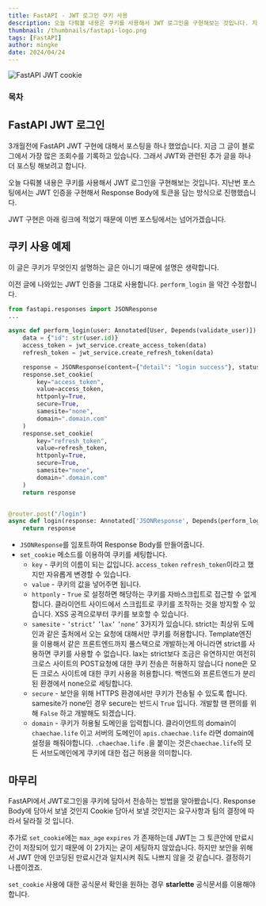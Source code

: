 ```yaml
---
title: FastAPI - JWT 로그인 쿠키 사용
description: 오늘 다뤄볼 내용은 쿠키를 사용해서 JWT 로그인을 구현해보는 것입니다. 지난번 포스팅에서는 JWT 인증을 구현해서 Response Body에 토큰을 담는 방식으로 진행했습니다.
thumbnail: /thumbnails/fastapi-logo.png
tags: [FastAPI]
author: mingke
date: 2024/04/24
---
```


<Image src="/thumbnails/fastapi-logo.png" alt="FastAPI JWT cookie" />

### 목차

## FastAPI JWT 로그인

3개월전에 FastAPI JWT 구현에 대해서 포스팅을 하나 했었습니다. 지금 그 글이 블로그에서 가장 많은 조회수를 기록하고 있습니다. 그래서 JWT와 관련된 추가 글을 하나 더 포스팅 해보려고 합니다.

오늘 다뤄볼 내용은 쿠키를 사용해서 JWT 로그인을 구현해보는 것입니다. 지난번 포스팅에서는 JWT 인증을 구현해서 Response Body에 토큰을 담는 방식으로 진행했습니다.

JWT 구현은 아래 링크에 적었기 때문에 이번 포스팅에서는 넘어가겠습니다.

<Link url="https://chaechae.life/blog/fastapi-jwt" />

## 쿠키 사용 예제

이 글은 쿠키가 무엇인지 설명하는 글은 아니기 때문에 설명은 생략합니다.

이전 글에 나와있는 JWT 인증을 그대로 사용합니다. `perform_login` 을 약간 수정합니다.

```python
from fastapi.responses import JSONResponse
...

async def perform_login(user: Annotated[User, Depends(validate_user)]) -> User:
    data = {"id": str(user.id)}
    access_token = jwt_service.create_access_token(data)
    refresh_token = jwt_service.create_refresh_token(data)

    response = JSONResponse(content={"detail": "login success"}, status_code=status.HTTP_200_OK)
    response.set_cookie(
        key="access_token",
        value=access_token,
        httponly=True,
        secure=True,
        samesite="none",
        domain=".domain.com"
    )
    response.set_cookie(
        key="refresh_token",
        value=refresh_token,
        httponly=True,
        secure=True,
        samesite="none",
        domain=".domain.com"
    )
    return response


@router.post("/login")
async def login(response: Annotated['JSONResponse', Depends(perform_login)]) -> JSONResponse:
    return response

```

- `JSONResponse`를 임포트하여 Response Body를 만들어줍니다.
- `set_cookie` 메소드를 이용하여 쿠키를 세팅합니다.
  - `key` - 쿠키의 이름이 되는 값입니다. `access_token` `refresh_token`이라고 했지만 자유롭게 변경할 수 있습니다.
  - `value` - 쿠키의 값을 넣어주면 됩니다.
  - `httponly` - `True` 로 설정하면 해당하는 쿠키를 자바스크립트로 접근할 수 없게 합니다. 클라이언트 사이드에서 스크립트로 쿠키를 조작하는 것을 방지할 수 있습니다. XSS 공격으로부터 쿠키를 보호할 수 있습니다.
  - `samesite` - `‘strict’` `’lax’` `’none’` 3가지가 있습니다.
    strict는 최상위 도메인과 같은 출처에서 오는 요청에 대해서만 쿠키를 허용합니다. Template엔진을 이용해서 같은 프론트엔드까지 풀스택으로 개발하는게 아니라면 strict를 사용하면 쿠키를 사용할 수 없습니다.
    lax는 strict보다 조금은 유연하지만 여전히 크로스 사이트의 POST요청에 대한 쿠키 전송은 허용하지 않습니다
    none은 모든 크로스 사이트에 대한 쿠키 사용을 허용합니다. 백엔드와 프론트엔드가 분리된 환경에서 none으로 세팅합니다.
  - `secure` - 보안을 위해 HTTPS 환경에서만 쿠키가 전송될 수 있도록 합니다. samesite가 none인 경우 secure는 반드시 `True` 입니다. 개발할 땐 편의를 위해 `False` 하고 개발해도 되겠습니다.
  - `domain` - 쿠키가 허용될 도메인을 입력합니다. 클라이언트의 domain이 `chaechae.life` 이고 서버의 도메인이 `apis.chaechae.life` 라면 domain에 설정을 해줘야합니다. `.chaechae.life` .을 붙이는 것은`chaechae.life`의 모든 서브도메인에게 쿠키에 대한 접근 허용을 의미합니다.

## 마무리

FastAPI에서 JWT로그인을 쿠키에 담아서 전송하는 방법을 알아봤습니다. Response Body에 담아서 보낼 것인지 Cookie 담아서 보낼 것인지는 요구사항과 팀의 결정에 따라서 달라질 것 입니다.

추가로 `set_cookie`에는 `max_age` `expires` 가 존재하는데 JWT는 그 토큰안에 만료시간이 저장되어 있기 때문에 이 2가지는 굳이 세팅하지 않았습니다. 하지만 보안을 위해서 JWT 안에 인코딩된 만료시간과 일치시켜 줘도 나쁘지 않을 것 같습니다. 결정하기 나름이겠죠.

`set_cookie` 사용에 대한 공식문서 확인을 원하는 경우 **starlette** 공식문서를 이용해야 합니다.

<Link url="https://www.starlette.io/responses/" />
